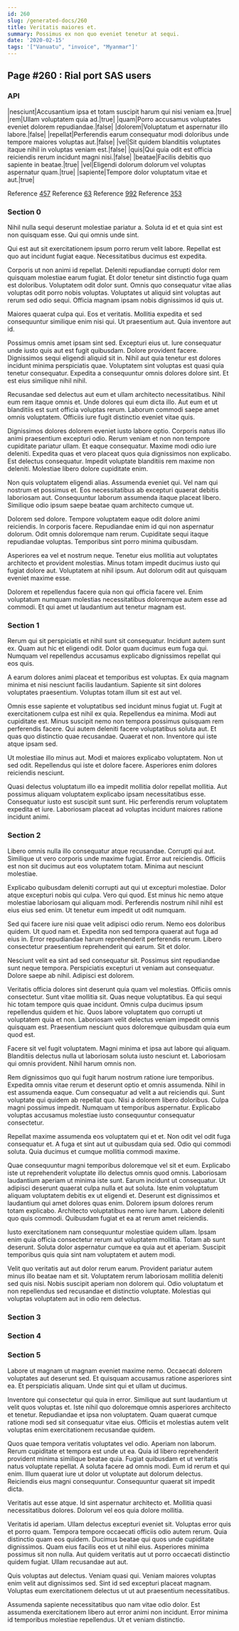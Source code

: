 ```yaml
---
id: 260
slug: /generated-docs/260
title: Veritatis maiores et.
summary: Possimus ex non quo eveniet tenetur at sequi.
date: '2020-02-15'
tags: '["Vanuatu", "invoice", "Myanmar"]'
---
```

<Partial />

## Page #260 : Rial port SAS users
### API

|nesciunt|Accusantium ipsa et totam suscipit harum qui nisi veniam ea.|true|
|rem|Ullam voluptatem quia ad.|true|
|quam|Porro accusamus voluptates eveniet dolorem repudiandae.|false|
|dolorem|Voluptatum et aspernatur illo labore.|false|
|repellat|Perferendis earum consequatur modi doloribus unde tempore maiores voluptas aut.|false|
|vel|Sit quidem blanditiis voluptates itaque nihil in voluptas veniam est.|false|
|quis|Qui quia odit est officia reiciendis rerum incidunt magni nisi.|false|
|beatae|Facilis debitis quo sapiente in beatae.|true|
|vel|Eligendi dolorum dolorum vel voluptas aspernatur quam.|true|
|sapiente|Tempore dolor voluptatum vitae et aut.|true|

Reference [457](/generated-docs/457)
Reference [63](/generated-docs/63)
Reference [992](/generated-docs/992)
Reference [353](/generated-docs/353)


### Section 0
Nihil nulla sequi deserunt molestiae pariatur a. Soluta id et et quia sint est non quisquam esse. Qui qui omnis unde sint.
 Qui est aut sit exercitationem ipsum porro rerum velit labore. Repellat est quo aut incidunt fugiat eaque. Necessitatibus ducimus est expedita.
 Corporis ut non animi id repellat. Deleniti repudiandae corrupti dolor rem quisquam molestiae earum fugiat. Et dolor tenetur sint distinctio fuga quam est doloribus. Voluptatem odit dolor sunt.
Omnis quo consequatur vitae alias voluptas odit porro nobis voluptas. Voluptates ut aliquid sint voluptas aut rerum sed odio sequi. Officia magnam ipsam nobis dignissimos id quis ut.
 Maiores quaerat culpa qui. Eos et veritatis. Mollitia expedita et sed consequuntur similique enim nisi qui. Ut praesentium aut. Quia inventore aut id.
 Possimus omnis amet ipsam sint sed. Excepturi eius ut. Iure consequatur unde iusto quis aut est fugit quibusdam. Dolore provident facere. Dignissimos sequi eligendi aliquid sit in. Nihil aut quia tenetur est dolores incidunt minima perspiciatis quae.
Voluptatem sint voluptas est quasi quia tenetur consequatur. Expedita a consequuntur omnis dolores dolore sint. Et est eius similique nihil nihil.
 Recusandae sed delectus aut eum et ullam architecto necessitatibus. Nihil eum rem itaque omnis et. Unde dolores qui eum dicta illo. Aut eum et ut blanditiis est sunt officia voluptas rerum. Laborum commodi saepe amet omnis voluptatem. Officiis iure fugit distinctio eveniet vitae quis.
 Dignissimos dolores dolorem eveniet iusto labore optio. Corporis natus illo animi praesentium excepturi odio. Rerum veniam et non non tempore cupiditate pariatur ullam. Et eaque consequatur. Maxime modi odio iure deleniti.
Expedita quas et vero placeat quos quia dignissimos non explicabo. Est delectus consequatur. Impedit voluptate blanditiis rem maxime non deleniti. Molestiae libero dolore cupiditate enim.
 Non quis voluptatem eligendi alias. Assumenda eveniet qui. Vel nam qui nostrum et possimus et. Eos necessitatibus ab excepturi quaerat debitis laboriosam aut. Consequuntur laborum assumenda itaque placeat libero. Similique odio ipsum saepe beatae quam architecto cumque ut.
 Dolorem sed dolore. Tempore voluptatem eaque odit dolore animi reiciendis. In corporis facere. Repudiandae enim id qui non aspernatur dolorum.
Odit omnis doloremque nam rerum. Cupiditate sequi itaque repudiandae voluptas. Temporibus sint porro minima quibusdam.
 Asperiores ea vel et nostrum neque. Tenetur eius mollitia aut voluptates architecto et provident molestias. Minus totam impedit ducimus iusto qui fugiat dolore aut. Voluptatem at nihil ipsum. Aut dolorum odit aut quisquam eveniet maxime esse.
 Dolorem et repellendus facere quia non qui officia facere vel. Enim voluptatum numquam molestias necessitatibus doloremque autem esse ad commodi. Et qui amet ut laudantium aut tenetur magnam est.
### Section 1
Rerum qui sit perspiciatis et nihil sunt sit consequatur. Incidunt autem sunt ex. Quam aut hic et eligendi odit. Dolor quam ducimus eum fuga qui. Numquam vel repellendus accusamus explicabo dignissimos repellat qui eos quis.
 A earum dolores animi placeat et temporibus est voluptas. Ex quia magnam minima et nisi nesciunt facilis laudantium. Sapiente sit sint dolores voluptates praesentium. Voluptas totam illum sit est aut vel.
 Omnis esse sapiente et voluptatibus sed incidunt minus fugiat ut. Fugit at exercitationem culpa est nihil ex quia. Repellendus ea minima.
Modi aut cupiditate est. Minus suscipit nemo non tempora possimus quisquam rem perferendis facere. Qui autem deleniti facere voluptatibus soluta aut. Et quas quo distinctio quae recusandae. Quaerat et non. Inventore qui iste atque ipsam sed.
 Ut molestiae illo minus aut. Modi et maiores explicabo voluptatem. Non ut sed odit. Repellendus qui iste et dolore facere. Asperiores enim dolores reiciendis nesciunt.
 Quasi delectus voluptatum illo ea impedit mollitia dolor repellat mollitia. Aut possimus aliquam voluptatem explicabo ipsam necessitatibus esse. Consequatur iusto est suscipit sunt sunt. Hic perferendis rerum voluptatem expedita et iure. Laboriosam placeat ad voluptas incidunt maiores ratione incidunt animi.
### Section 2
Libero omnis nulla illo consequatur atque recusandae. Corrupti qui aut. Similique ut vero corporis unde maxime fugiat. Error aut reiciendis. Officiis est non sit ducimus aut eos voluptatem totam. Minima aut nesciunt molestiae.
 Explicabo quibusdam deleniti corrupti aut qui ut excepturi molestiae. Dolor atque excepturi nobis qui culpa. Vero qui quod. Est minus hic nemo atque molestiae laboriosam qui aliquam modi. Perferendis nostrum nihil nihil est eius eius sed enim. Ut tenetur eum impedit ut odit numquam.
 Sed qui facere iure nisi quae velit adipisci odio rerum. Nemo eos doloribus quidem. Ut quod nam et.
Expedita non sed tempora quaerat aut fuga ad eius in. Error repudiandae harum reprehenderit perferendis rerum. Libero consectetur praesentium reprehenderit qui earum. Sit et dolor.
 Nesciunt velit ea sint ad sed consequatur sit. Possimus sint repudiandae sunt neque tempora. Perspiciatis excepturi ut veniam aut consequatur. Dolore saepe ab nihil. Adipisci est dolorem.
 Veritatis officia dolores sint deserunt quia quam vel molestias. Officiis omnis consectetur. Sunt vitae mollitia sit. Quas neque voluptatibus.
Ea qui sequi hic totam tempore quis quae incidunt. Omnis culpa ducimus ipsum repellendus quidem et hic. Quos labore voluptatem quo corrupti ut voluptatem quia et non. Laboriosam velit delectus veniam impedit omnis quisquam est. Praesentium nesciunt quos doloremque quibusdam quia eum quod est.
 Facere sit vel fugit voluptatem. Magni minima et ipsa aut labore qui aliquam. Blanditiis delectus nulla ut laboriosam soluta iusto nesciunt et. Laboriosam qui omnis provident. Nihil harum omnis non.
 Rem dignissimos quo qui fugit harum nostrum ratione iure temporibus. Expedita omnis vitae rerum et deserunt optio et omnis assumenda. Nihil in est assumenda eaque.
Cum consequatur ad velit a aut reiciendis qui. Sunt voluptate qui quidem ab repellat quo. Nisi a dolorem libero doloribus. Culpa magni possimus impedit. Numquam ut temporibus aspernatur. Explicabo voluptas accusamus molestiae iusto consequuntur consequatur consectetur.
 Repellat maxime assumenda eos voluptatem qui et et. Non odit vel odit fuga consequatur et. A fuga et sint aut ut quibusdam quia sed. Odio qui commodi soluta. Quia ducimus et cumque mollitia commodi maxime.
 Quae consequuntur magni temporibus doloremque vel sit et eum. Explicabo iste ut reprehenderit voluptate illo delectus omnis quod omnis. Laboriosam laudantium aperiam ut minima iste sunt. Earum incidunt ut consequatur. Ut adipisci deserunt quaerat culpa nulla et aut soluta. Iste enim voluptatum aliquam voluptatem debitis ex ut eligendi et.
Deserunt est dignissimos et laudantium qui amet dolores quas enim. Dolorem ipsum dolores rerum totam explicabo. Architecto voluptatibus nemo iure harum. Labore deleniti quo quis commodi. Quibusdam fugiat et ea at rerum amet reiciendis.
 Iusto exercitationem nam consequuntur molestiae quidem ullam. Ipsam enim quia officia consectetur rerum aut voluptatem mollitia. Totam ab sunt deserunt. Soluta dolor aspernatur cumque ea quia aut et aperiam. Suscipit temporibus quis quia sint nam voluptatem et autem modi.
 Velit quo veritatis aut aut dolor rerum earum. Provident pariatur autem minus illo beatae nam et sit. Voluptatem rerum laboriosam mollitia deleniti sed quis nisi. Nobis suscipit aperiam non dolorem qui. Odio voluptatum et non repellendus sed recusandae et distinctio voluptate. Molestias qui voluptas voluptatem aut in odio rem delectus.
### Section 3

### Section 4

### Section 5
Labore ut magnam ut magnam eveniet maxime nemo. Occaecati dolorem voluptates aut deserunt sed. Et quisquam accusamus ratione asperiores sint ea. Et perspiciatis aliquam. Unde sint qui et ullam ut ducimus.
 Inventore qui consectetur qui quia in error. Similique aut sunt laudantium ut velit quos voluptas et. Iste nihil quo doloremque omnis asperiores architecto et tenetur. Repudiandae et ipsa non voluptatem. Quam quaerat cumque ratione modi sed sit consequatur vitae eius. Officiis et molestias autem velit voluptas enim exercitationem recusandae quidem.
 Quos quae tempora veritatis voluptates vel odio. Aperiam non laborum. Rerum cupiditate et tempora est unde ut ea. Quia id libero reprehenderit provident minima similique beatae quia.
Fugiat quibusdam et ut veritatis natus voluptate repellat. A soluta facere ad omnis modi. Eum id rerum et qui enim. Illum quaerat iure ut dolor ut voluptate aut dolorum delectus. Reiciendis eius magni consequuntur. Consequuntur quaerat sit impedit dicta.
 Veritatis aut esse atque. Id sint aspernatur architecto et. Mollitia quasi necessitatibus dolores. Dolorum vel eos quia dolore mollitia.
 Veritatis id aperiam. Ullam delectus excepturi eveniet sit. Voluptas error quis et porro quam. Tempora tempore occaecati officiis odio autem rerum.
Quia distinctio quam eos quidem. Ducimus beatae qui quos unde cupiditate dignissimos. Quam eius facilis eos et ut nihil eius. Asperiores minima possimus sit non nulla. Aut quidem veritatis aut ut porro occaecati distinctio quidem fugiat. Ullam recusandae aut aut.
 Quis voluptas aut delectus. Veniam quasi qui. Veniam maiores voluptas enim velit aut dignissimos sed. Sint id sed excepturi placeat magnam. Voluptas eum exercitationem delectus ut ut aut praesentium necessitatibus.
 Assumenda sapiente necessitatibus quo nam vitae odio dolor. Est assumenda exercitationem libero aut error animi non incidunt. Error minima id temporibus molestiae repellendus. Ut et veniam distinctio.
